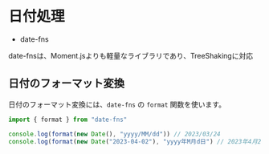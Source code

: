 # 日付処理

- date-fns

date-fnsは、Moment.jsよりも軽量なライブラリであり、TreeShakingに対応

## 日付のフォーマット変換

日付のフォーマット変換には、`date-fns` の `format` 関数を使います。

```ts 
import { format } from "date-fns"

console.log(format(new Date(), "yyyy/MM/dd")) // 2023/03/24
console.log(format(new Date("2023-04-02"), "yyyy年M月d日") // 2023年4月2日
```